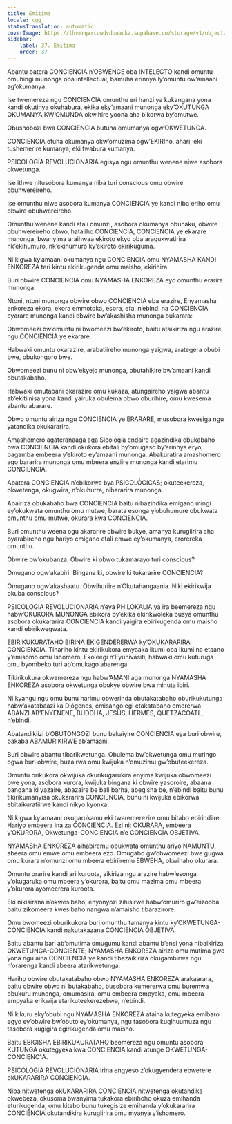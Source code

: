 ```yaml
---
title: Emitima
locale: cgg
statusTranslation: automatic
coverImage: https://lhvmrqwrcowdvduuaukz.supabase.co/storage/v1/object/public/strapi-uploads/small_cover-educacion-fundamental.webp-2d51a7828a2b1309555be27f7e2a61a0.webp
sidebar:
    label: 37. Emitima
    order: 37
---
```

Abantu batera CONCIENCIA n’OBWENGE oba INTELECTO kandi omuntu omuhingi munonga oba intellectual, bamuha erinnya ly’omuntu ow’amaani ag’okumanya.

Ise twemereza ngu CONCIENCIA omunthu eri hanzi ya kukangana yona kandi okutinya okuhabura, ekika eky’amaani munonga eky’OKUTUNGA OKUMANYA KW’OMUNDA okwihire yoona aha bikorwa by’omutwe.

Obushobozi bwa CONCIENCIA butuha omumanya ogw’OKWETUNGA.

CONCIENCIA etuha okumanya okw’omuzima ogw’EKIRIho, ahari, eki tushemerire kumanya, eki twabura kumanya.

PSICOLOGÍA REVOLUCIONARIA egisya ngu omunthu wenene niwe asobora okwetunga.

Ise ithwe nitusobora kumanya niba turi conscious omu obwire obuhwereireho.

Ise omunthu niwe asobora kumanya CONCIENCIA ye kandi niba eriho omu obwire obuhwereireho.

Omunthu wenene kandi atali omunzi, asobora okumanya obunaku, obwire obuhwereireho obwo, hataliho CONCIENCIA, CONCIENCIA ye ekarare munonga, bwanyima araihwaa ekiroto ekyo oba aragukwatirira nk’ekihumuro, nk’ekihumuro ky’ekiroto ekirikuguma.

Ni kigwa ky’amaani okumanya ngu CONCIENCIA omu NYAMASHA KANDI ENKOREZA teri kintu ekirikugenda omu maisho, ekirihira.

Buri obwire CONCIENCIA omu NYAMASHA ENKOREZA eyo omunthu erarira munonga.

Ntoni, ntoni munonga obwire obwo CONCIENCIA eba erazire, Enyamasha enkoreza ekora, ekora emmotoka, esora, efa, n’ebindi na CONCIENCIA eyarare munonga kandi obwire bw’akashisha munonga bukarara:

Obwomeezi bw’omuntu ni bwomeezi bw’ekiroto, baitu ataikiriza ngu arazire, ngu CONCIENCIA ye ekarare.

Habwaki omuntu okarazire, arabatiireho munonga yaigwa, arategera obubi bwe, obukongoro bwe.

Obwomeezi bunu ni obw’ekyejo munonga, obutahikire bw’amaani kandi obutakabaho.

Habwaki omutabani okarazire omu kukaza, atungaireho yaigwa abantu ab’ekitiinisa yona kandi yairuka obulema obwo oburihire, omu kwesema abantu abarare.

Obwo omuntu airiza ngu CONCIENCIA ye ERARARE, musobora kwesiga ngu yatandika okukararira.

Amashomero agateranaaga aga Sicología endaire agazindika obukabaho bwa CONCIENCIA kandi okukora ebitali by’omugaso by’erinnya eryo, bagamba embeera y’ekiroto ey’amaani munonga. Abakuratira amashomero ago bararira munonga omu mbeera enziire munonga kandi etarimu CONCIENCIA.

Abatera CONCIENCIA n’ebikorwa bya PSICOLÓGICAS; okuteekereza, okwetenga, okugwira, n’okuhurra, nibararira munonga.

Abairiza obukabaho bwa CONCIENCIA baitu nibazindika emigano mingi ey’okukwata omunthu omu mutwe, barata esonga y’obuhumure obukwata omunthu omu mutwe, okurara kwa CONCIENCIA.

Buri omunthu weena ogu akararire obwire bukye, amanya kurugiirira aha byarabireho ngu hariyo emigano etali emwe ey’okumanya, erorereka omunthu.

Obwire bw’okubanza. Obwire ki obwo tukamarayo turi conscious?

Omugano ogw’akabiri. Bingana ki, obwire ki tukararire CONCIENCIA?

Omugano ogw’akashaatu. Obwihuriire n’Okutahangaania. Niki ekirikwija okuba conscious?

PSICOLOGÍA REVOLUCIONARIA n’eya PHILOKALIA ya ira beemereza ngu habw’OKUKORA MUNONGA ebikora by’ekika ekirikwoleka busya omunthu asobora okukararira CONCIENCIA kandi yaigira ebirikugenda omu maisho kandi ebirikwegwata.

EBIRIKUKURATAHO BIRINA EKIGENDERERWA ky’OKUKARARIRA CONCIENCIA. Tihariho kintu ekirikukora emyaaka ikumi oba ikumi na etaano y’emisomo omu Ishomero, Ekoleegi n’Eyunivasiti, habwaki omu kuturuga omu byombeko turi ab’omukago abarenga.

Tikirikukura okwemereza ngu habw’AMANI aga munonga NYAMASHA ENKOREZA asobora okwetunga obukye obwire bwa minuta ibiri.

Ni kyangu ngu omu bunu harimu obwerinda obutakatabaho oburikukutunga habw’akatabaazi ka Diógenes, emisango egi etakatabaho emererwa ABANZI AB’ENYENENE, BUDDHA, JESÚS, HERMES, QUETZACOATL, n’ebindi.

Abatandikiizi b’OBUTONGOZI bunu bakaiyire CONCIENCIA eya buri obwire, bakaba ABAMURIKIRWE ab’amaani.

Buri obwire abantu tibarikwetunga. Obulema bw’okwetunga omu muringo ogwa buri obwire, buzairwa omu kwijuka n’omuzimu gw’obuteekereza.

Omuntu orikukora okwijuka okurikugarukira enyima kwijuka obwomeezi bwe yona, asobora kurora, kwijuka bingana ki obwire yasoroire, abaana bangana ki yazaire, abazaire be bali barha, abegisha be, n’ebindi baitu bunu tikirikumanyisa okukararira CONCIENCIA, bunu ni kwijuka ebikorwa ebitaikuratiirwe kandi nikyo kyonka.

Ni kigwa ky’amaani okugarukamu eki twaremerezire omu bitabo ebirindiire. Hariyo embeera ina za CONCIENCIA. Ezi ni: OKURARA, embeera y’OKURORA, Okwetunga-CONCIENCIA n’e CONCIENCIA OBJETIVA.

NYAMASHA ENKOREZA aihabiremu obukwata omunthu ariyo NAMUNTU, abeera omu emwe omu embeera ezo. Omugabo gw’obwomeezi bwe gugwa omu kurara n’omunzi omu mbeera ebiriiremu EBWEHA, okwihaho okurara.

Omuntu orarire kandi ari kuroota, aikiriza ngu arazire habw’esonga y’okugaruka omu mbeera y’okurora, baitu omu mazima omu mbeera y’okurora ayomeerera kuroota.

Eki nikisirana n’okwesibaho, enyonyozi zihisirwe habw’omuriro gw’eizooba baitu zikomeera kwesibaho nangwa n’amaisho tibarazirore.

Omu bwomeezi oburikukora buri omunthu tamanya kintu ky’OKWETUNGA-CONCIENCIA kandi nakutakazana CONCIENCIA OBJETIVA.

Baitu abantu bari ab’omutima omugumu kandi abantu b’ensi yona nibaikiriza OKWETUNGA-CONCIENTE; NYAMASHA ENKOREZA airiza omu mutima gwe yona ngu aina CONCIENCIA ye kandi tibazaikiriza okugambirwa ngu n’orarenga kandi abeera atarikwetunga.

Hariho obwire obutakatabaho obwo NYAMASHA ENKOREZA arakaarara, baitu obwire obwo ni butakabaho, busobora kumererwa omu buremwa obukuru munonga, omumasira, omu embeera empyaka, omu mbeera empyaka erikwija etarikuteekerezebwa, n’ebindi.

Ni kikuru eky’obubi ngu NYAMASHA ENKOREZA ataina kutegyeka emibaro egyo ey’obwire bw’obuto ey’okumanya, ngu tasobora kugihuumuza ngu tasobora kugigira egirikugenda omu maisho.

Baitu EBIGISHA EBIRIKUKURATAHO beemereza ngu omuntu asobora KUTUNGA okutegyeka kwa CONCIENCIA kandi atunge OKWETUNGA-CONCIENC1A.

PSICOLOGIA REVOLUCIONARIA irina engyeso z’okugyendera ebwerere okUKARARIRA CONCIENCIA.

Niba nitwetenga okUKARARIRA CONCIENCIA nitwetenga okutandika okwebeza, okusoma bwanyima tukakora ebirihoho okuza emihanda eturikugenda, omu kitabo bunu tukegisize emihanda y’okukararira CONCIENCIA okutandikira kurugiirira omu myanya y’ishomero.

